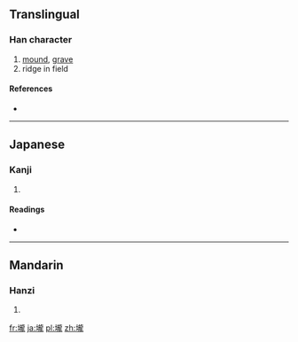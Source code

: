{{also|垅}}
==Translingual==

===Han character===
{{Han char|rn=32|rad=土|as=16|sn=19|four=|canj=土卜月心 (GYBP)}}

# [[mound]], [[grave]]
# ridge in field

====References====
* {{Han ref|kx=0242.060|dkj=05592|dj=0482.020|hdz=10500.030|uh=58E0|ud=22752}}

----

==Japanese==

===Kanji===
{{ja-kanji|grade=|rs=土16}}

# {{defn|Japanese|sort=土16}}

====Readings====
* {{ja-readings|on=[[ろう]] (rō)|kun=}}

----

==Mandarin==

===Hanzi===
{{cmn-hanzi|sim=垅|pin=[[lǒng]] ([[long3]])|wg=lung<sup>3</sup>}}

# {{defn|Mandarin|sort=土16}}

[[fr:壠]]
[[ja:壠]]
[[pl:壠]]
[[zh:壠]]